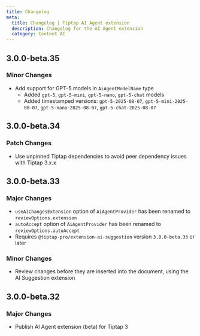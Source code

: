 ```yaml
---
title: Changelog
meta:
  title: Changelog | Tiptap AI Agent extension
  description: Changelog for the AI Agent extension
  category: Content AI
---
```


## 3.0.0-beta.35

### Minor Changes

- Add support for GPT-5 models in `AiAgentModelName` type
  - Added `gpt-5`, `gpt-5-mini`, `gpt-5-nano`, `gpt-5-chat` models
  - Added timestamped versions: `gpt-5-2025-08-07`, `gpt-5-mini-2025-08-07`, `gpt-5-nano-2025-08-07`, `gpt-5-chat-2025-08-07`

## 3.0.0-beta.34

### Patch Changes

- Use unpinned Tiptap dependencies to avoid peer dependency issues with Tiptap 3.x.x

## 3.0.0-beta.33

### Major Changes

- `useAiChangesExtension` option of `AiAgentProvider` has been renamed to `reviewOptions.extension`
- `autoAccept` option of `AiAgentProvider` has been renamed to `reviewOptions.autoAccept`
- Requires `@tiptap-pro/extension-ai-suggestion` version `3.0.0-beta.33` or later

### Minor Changes

- Review changes before they are inserted into the document, using the AI Suggestion extension

## 3.0.0-beta.32

### Major Changes

- Publish AI Agent extension (beta) for Tiptap 3
